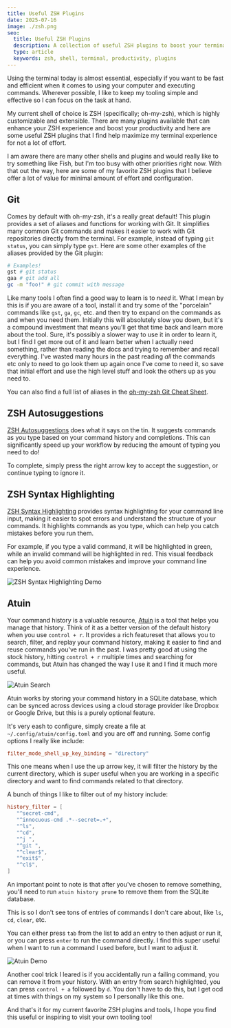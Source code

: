 ```yaml
---
title: Useful ZSH Plugins
date: 2025-07-16
image: ./zsh.png
seo:
  title: Useful ZSH Plugins
  description: A collection of useful ZSH plugins to boost your terminal productivity
  type: article
  keywords: zsh, shell, terminal, productivity, plugins
---
```


Using the terminal today is almost essential, especially if you want to be fast and
efficient when it comes to using your computer and executing commands. Wherever
possible, I like to keep my tooling simple and effective so I can focus on the task at
hand.

My current shell of choice is ZSH (specifically; oh-my-zsh), which is
highly customizable and extensible. There are many plugins available that can
enhance your ZSH experience and boost your productivity and here are some useful ZSH
plugins that I find help maximize my terminal experience for not a lot of effort.

I am aware there are many other shells and plugins and would really like to try something
like Fish, but I'm too busy with other priorities right now. With that out the way,
here are some of my favorite ZSH plugins that I believe offer a lot of value for minimal
amount of effort and configuration.

## Git

Comes by default with oh-my-zsh, it's a really great default! This plugin provides a
set of aliases and functions for working with Git. It simplifies many common Git
commands and makes it easier to work with Git repositories directly from the terminal.
For example, instead of typing `git status`, you can simply type `gst`. Here are
some other examples of the aliases provided by the Git plugin:

```zsh
# Examples!
gst # git status
gaa # git add all
gc -m "foo!" # git commit with message
```

Like many tools I often find a good way to learn is to _need_ it. What I mean by this
is if you are aware of a tool, install it and try some of the "porcelain" commands
like `gst`, `ga`, `gc`, etc. and then try to expand on the commands as and when you need
them. Initially this will absolutely slow you down, but it's a compound investment
that means you'll get that time back and learn more about the tool. Sure, it's
possibly a slower way to use it in order to learn it, but I find I get more out of
it and learn better when I actually need something, rather than reading the docs and
trying to remember and recall everything. I've wasted many hours in the past reading
_all_ the commands etc only to need to go look them up again once I've come to need it,
so save that initial effort and use the high level stuff and look the others up
as you need to.

You can also find a full list of aliases in the
[oh-my-zsh Git Cheat Sheet](https://kapeli.com/cheat_sheets/Oh-My-Zsh_Git.docset/Contents/Resources/Documents/index).

## ZSH Autosuggestions

[ZSH Autosuggestions](https://github.com/zsh-users/zsh-autosuggestions) does what it says on the tin.
It suggests commands as you type based on your command history and completions. This can
significantly speed up your workflow by reducing the amount of typing you need to do!

To complete, simply press the right arrow key to accept the suggestion, or continue
typing to ignore it.

## ZSH Syntax Highlighting

[ZSH Syntax Highlighting](https://github.com/zsh-users/zsh-syntax-highlighting)
provides syntax highlighting for your command line input, making it easier to spot
errors and understand the structure of your commands. It highlights commands as you
type, which can help you catch mistakes before you run them.

For example, if you type a valid command, it will be highlighted in green, while an
invalid command will be highlighted in red. This visual feedback can help you avoid
common mistakes and improve your command line experience.

![ZSH Syntax Highlighting Demo](./zsh-syntax.gif)

## Atuin

Your command history is a valuable resource, [Atuin](https://github.com/atuinsh/atuin)
is a tool that helps you manage that history. Think of it as a better version of
the default history when you use `control + r`. It provides a rich featureset that
allows you to search, filter, and replay your command history, making it easier
to find and reuse commands you've run in the past. I was pretty good at using the
stock history, hitting `control + r` multiple times and searching for commands, but
Atuin has changed the way I use it and I find it much more useful.

![Atuin Search](./zsh-atuin-s.gif)

Atuin works by storing your command history in a SQLite database, which can be synced
across devices using a cloud storage provider like Dropbox or Google Drive, but
this is a purely optional feature.

It's very eash to configure, simply create a file at `~/.config/atuin/config.toml`
and you are off and running. Some config options I really like include:

```toml
filter_mode_shell_up_key_binding = "directory"
```

This one means when I use the up arrow key, it will filter the history
by the current directory, which is super useful when you are working in a specific
directory and want to find commands related to that directory.

A bunch of things I like to filter out of my history include:

```toml
history_filter = [
   "^secret-cmd",
   "^innocuous-cmd .*--secret=.+",
   "^ls",
   "^cd",
   "^j ",
   "^git ",
   "^clear$",
   "^exit$",
   "^cl$",
]
```

An important point to note is that after you've chosen to remove something,
you'll need to run `atuin history prune` to remove them from the SQLite database.

This is so I don't see tons of entries of commands I don't care about, like
`ls`, `cd`, `clear`, etc.

You can either press `tab` from the list to add an entry to then adjust or run
it, or you can press `enter` to run the command directly. I find this
super useful when I want to run a command I used before, but I want to adjust it.

![Atuin Demo](./zsh-atuin-d.gif)

Another cool trick I leared is if you accidentally run a failing command, you can
remove it from your history. With an entry from search highlighted, you can
press `control + a` followed by `d`. You don't have to do this, but I get ocd
at times with things on my system so I personally like this one.

And that's it for my current favorite ZSH plugins and tools,
I hope you find this useful or inspiring to visit your own tooling too!
